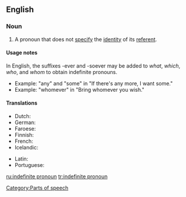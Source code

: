 ==English==

===Noun===
{{wikipedia}}
{{en-noun|sg=[[indefinite]] [[pronoun]]}}

# {{grammar|lang=en}} A pronoun that does not [[specify]] the [[identity]] of its [[referent]]. 

====Usage notes====
In English, the suffixes -ever and -soever may be added to ''what'', ''which'', ''who'', and ''whom'' to obtain indefinite pronouns.
*Example: "any" and "some" in "If there's any more, I want some."
*Example: "whomever" in "Bring whomever you wish."

====Translations====
{{trans-top|Pronoun not specifying the identity of its referent}}
*Dutch: {{t|nl|onbepaald voornaamwoord|n}}
*German: {{t|de|Indefinitpronomen|n}}
*Faroese: {{t-|fo|óbundið fornavn|n|xs=Faroese}}
*Finnish: {{t+|fi|indefiniittipronomini}}
*French: {{t|fr|pronom indéfini|m}}
*Icelandic: {{t+|is|óákveðið fornafn|n}}
{{trans-mid}}
*Latin: {{t|la|pronomen indefinitum|n}}
*Portuguese: {{t|pt|pronome indefinido|n}}
{{trans-bottom}}

[[Category:Parts of speech]]

[[ru:indefinite pronoun]]
[[tr:indefinite pronoun]]